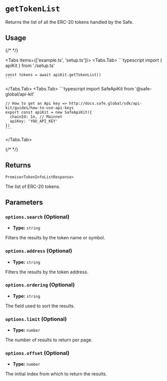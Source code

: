 
# `getTokenList`

Returns the list of all the ERC-20 tokens handled by the Safe.

## Usage

{/* <!-- vale off --> */}

<Tabs items={['example.ts', 'setup.ts']}>
  <Tabs.Tab>
    ```typescript
    import { apiKit } from './setup.ts'

    const tokens = await apiKit.getTokenList()
    ```
  </Tabs.Tab>
  <Tabs.Tab>
    ```typescript
    import SafeApiKit from '@safe-global/api-kit'

    // How to get an Api key => http://docs.safe.global/sdk/api-kit/guides/how-to-use-api-keys
    export const apiKit = new SafeApiKit({
      chainId: 1n, // Mainnet
      apiKey: 'YOU_API_KEY'
    })
    ```
  </Tabs.Tab>
</Tabs>

{/* <!-- vale on --> */}

## Returns

`Promise<TokenInfoListResponse>`

The list of ERC-20 tokens.

## Parameters

### `options.search` (Optional)

- **Type:** `string`

Filters the results by the token name or symbol.

### `options.address` (Optional)

- **Type:** `string`

Filters the results by the token address.

### `options.ordering` (Optional)

- **Type:** `string`

The field used to sort the results.

### `options.limit` (Optional)

- **Type:** `number`

The number of results to return per page.

### `options.offset` (Optional)

- **Type:** `number`

The initial index from which to return the results.